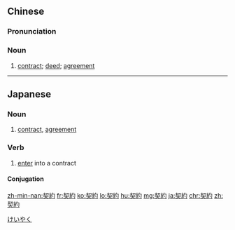 {{also|契约}}
==Chinese==
{{zh-forms|s=契约}}

===Pronunciation===
{{zh-pron
|m=qìyuē
|c=kai3 joek3
|h=pfs=khie-yok
|mn=kh:khè-iok/qz,tw,xm:khòe-iok/twvk,zz:khè-iak
|cat=n
}}

===Noun===
{{zh-noun}}

# [[contract]]; [[deed]]; [[agreement]]

----

==Japanese==
{{ja-kanjitab|けい|やく|yomi=on}}

===Noun===
{{ja-noun|けいやく}}

# [[contract]], [[agreement]]

===Verb===
{{ja-verb-suru|けいやく}}

# [[enter]] into a contract

====Conjugation====
{{ja-suru|けいやく}}

[[Category:ja:Business|けいやく]]

[[zh-min-nan:契約]]
[[fr:契約]]
[[ko:契約]]
[[lo:契約]]
[[hu:契約]]
[[mg:契約]]
[[ja:契約]]
[[chr:契約]]
[[zh:契約]]